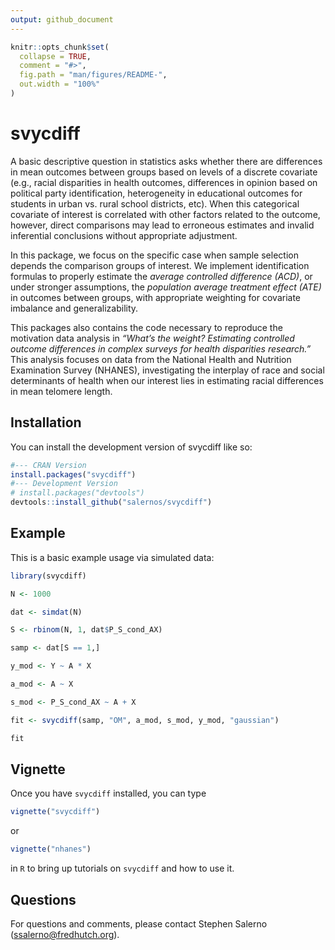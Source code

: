 ```yaml
---
output: github_document
---
```


<!-- README.md is generated from README.Rmd. Please edit that file -->

```r
knitr::opts_chunk$set(
  collapse = TRUE,
  comment = "#>",
  fig.path = "man/figures/README-",
  out.width = "100%"
)
```

# svycdiff

<!-- badges: start -->
<!-- badges: end -->

A basic descriptive question in statistics asks whether there are differences in mean outcomes between groups based on levels of a discrete covariate (e.g., racial disparities in health outcomes, differences in opinion based on political party identification, heterogeneity in educational outcomes for students in urban vs. rural school districts, etc).  When this categorical covariate of interest is correlated with other factors related to the outcome, however, direct comparisons may lead to erroneous estimates and invalid inferential conclusions without appropriate adjustment. 


In this package, we focus on the specific case when sample selection depends the comparison groups of interest. We implement identification formulas to properly estimate the *average controlled difference (ACD)*, or under stronger assumptions, the *population average treatment effect (ATE)* in outcomes between groups, with appropriate weighting for covariate imbalance and generalizability. 


This packages also contains the code necessary to reproduce the motivation data analysis in *"What's the weight? Estimating controlled outcome differences in complex surveys for health disparities research."* This analysis focuses on data from the National Health and Nutrition Examination Survey (NHANES), investigating the interplay of race and social determinants of health when our interest lies in estimating racial differences in mean telomere length.

## Installation

You can install the development version of svycdiff like so:

```r
#--- CRAN Version
install.packages("svycdiff")
#--- Development Version
# install.packages("devtools")
devtools::install_github("salernos/svycdiff")
```

## Example

This is a basic example usage via simulated data:

```r
library(svycdiff)

N <- 1000

dat <- simdat(N)

S <- rbinom(N, 1, dat$P_S_cond_AX)

samp <- dat[S == 1,]

y_mod <- Y ~ A * X

a_mod <- A ~ X

s_mod <- P_S_cond_AX ~ A + X

fit <- svycdiff(samp, "OM", a_mod, s_mod, y_mod, "gaussian")

fit
```

## Vignette

Once you have `svycdiff` installed, you can type

```r
vignette("svycdiff")
```

or

```r
vignette("nhanes")
```

in `R` to bring up tutorials on `svycdiff` and how to use it.

## Questions

For questions and comments, please contact Stephen Salerno (<ssalerno@fredhutch.org>).
